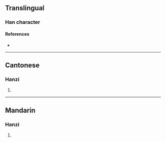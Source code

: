 {{character info/new}}
==Translingual==

===Han character===
{{Han char|rn=75|rad=木|as=04|sn=8|four=|canj=DIK|ids=⿰木犬}}

====References====
* {{Han ref|kx=0517.011|hdz=21166.021|uh=67A4|ud=26532}}

----

==Cantonese==

===Hanzi===
{{yue-hanzi|jyut=[[dai6]]|y=dai6}}

# {{defn|lang=yue|sort=木04}}

----

==Mandarin==

===Hanzi===
{{cmn-hanzi|pin=[[dì]] ([[di4]]), [[duò]] ([[duo4]])|wg=ti<sup>4</sup>, to<sup>4</sup>}}

# {{defn|lang=cmn|sort=木04}}